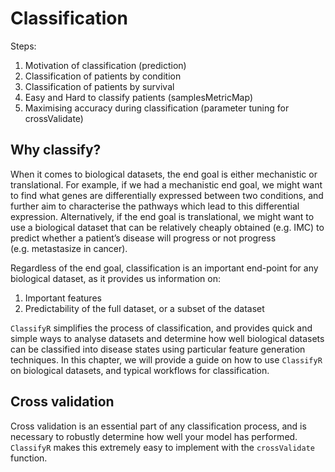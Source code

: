 # Classification

Steps:

1.  Motivation of classification (prediction)
2.  Classification of patients by condition
3.  Classification of patients by survival
4.  Easy and Hard to classify patients (samplesMetricMap)
5.  Maximising accuracy during classification (parameter tuning for crossValidate)

## Why classify?

When it comes to biological datasets, the end goal is either mechanistic or translational. For example, if we had a mechanistic end goal, we might want to find what genes are differentially expressed between two conditions, and further aim to characterise the pathways which lead to this differential expression. Alternatively, if the end goal is translational, we might want to use a biological dataset that can be relatively cheaply obtained (e.g. IMC) to predict whether a patient's disease will progress or not progress (e.g. metastasize in cancer).

Regardless of the end goal, classification is an important end-point for any biological dataset, as it provides us information on:

1.    Important features
2.    Predictability of the full dataset, or a subset of the dataset

`ClassifyR` simplifies the process of classification, and provides quick and simple ways to analyse datasets and determine how well biological datasets can be classified into disease states using particular feature generation techniques. In this chapter, we will provide a guide on how to use `ClassifyR` on biological datasets, and typical workflows for classification.

## Cross validation
Cross validation is an essential part of any classification process, and is necessary to robustly determine how well your model has performed. `ClassifyR` makes this extremely easy to implement with the `crossValidate` function. 

```r

```

